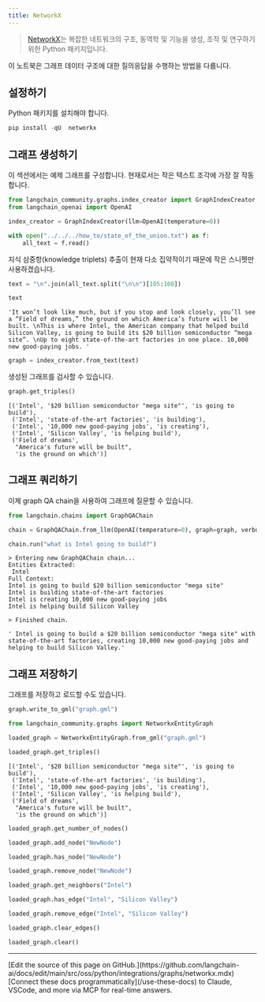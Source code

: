 ```yaml
---
title: NetworkX
---
```


>[NetworkX](https://networkx.org/)는 복잡한 네트워크의 구조, 동역학 및 기능을 생성, 조작 및 연구하기 위한 Python 패키지입니다.

이 노트북은 그래프 데이터 구조에 대한 질의응답을 수행하는 방법을 다룹니다.

## 설정하기

Python 패키지를 설치해야 합니다.

```python
pip install -qU  networkx
```

## 그래프 생성하기

이 섹션에서는 예제 그래프를 구성합니다. 현재로서는 작은 텍스트 조각에 가장 잘 작동합니다.

```python
from langchain_community.graphs.index_creator import GraphIndexCreator
from langchain_openai import OpenAI
```

```python
index_creator = GraphIndexCreator(llm=OpenAI(temperature=0))
```

```python
with open("../../../how_to/state_of_the_union.txt") as f:
    all_text = f.read()
```

지식 삼중항(knowledge triplets) 추출이 현재 다소 집약적이기 때문에 작은 스니펫만 사용하겠습니다.

```python
text = "\n".join(all_text.split("\n\n")[105:108])
```

```python
text
```

```output
'It won’t look like much, but if you stop and look closely, you’ll see a “Field of dreams,” the ground on which America’s future will be built. \nThis is where Intel, the American company that helped build Silicon Valley, is going to build its $20 billion semiconductor “mega site”. \nUp to eight state-of-the-art factories in one place. 10,000 new good-paying jobs. '
```

```python
graph = index_creator.from_text(text)
```

생성된 그래프를 검사할 수 있습니다.

```python
graph.get_triples()
```

```output
[('Intel', '$20 billion semiconductor "mega site"', 'is going to build'),
 ('Intel', 'state-of-the-art factories', 'is building'),
 ('Intel', '10,000 new good-paying jobs', 'is creating'),
 ('Intel', 'Silicon Valley', 'is helping build'),
 ('Field of dreams',
  "America's future will be built",
  'is the ground on which')]
```

## 그래프 쿼리하기

이제 graph QA chain을 사용하여 그래프에 질문할 수 있습니다.

```python
from langchain.chains import GraphQAChain
```

```python
chain = GraphQAChain.from_llm(OpenAI(temperature=0), graph=graph, verbose=True)
```

```python
chain.run("what is Intel going to build?")
```

```output
> Entering new GraphQAChain chain...
Entities Extracted:
 Intel
Full Context:
Intel is going to build $20 billion semiconductor "mega site"
Intel is building state-of-the-art factories
Intel is creating 10,000 new good-paying jobs
Intel is helping build Silicon Valley

> Finished chain.
```

```output
' Intel is going to build a $20 billion semiconductor "mega site" with state-of-the-art factories, creating 10,000 new good-paying jobs and helping to build Silicon Valley.'
```

## 그래프 저장하기

그래프를 저장하고 로드할 수도 있습니다.

```python
graph.write_to_gml("graph.gml")
```

```python
from langchain_community.graphs import NetworkxEntityGraph
```

```python
loaded_graph = NetworkxEntityGraph.from_gml("graph.gml")
```

```python
loaded_graph.get_triples()
```

```output
[('Intel', '$20 billion semiconductor "mega site"', 'is going to build'),
 ('Intel', 'state-of-the-art factories', 'is building'),
 ('Intel', '10,000 new good-paying jobs', 'is creating'),
 ('Intel', 'Silicon Valley', 'is helping build'),
 ('Field of dreams',
  "America's future will be built",
  'is the ground on which')]
```

```python
loaded_graph.get_number_of_nodes()
```

```python
loaded_graph.add_node("NewNode")
```

```python
loaded_graph.has_node("NewNode")
```

```python
loaded_graph.remove_node("NewNode")
```

```python
loaded_graph.get_neighbors("Intel")
```

```python
loaded_graph.has_edge("Intel", "Silicon Valley")
```

```python
loaded_graph.remove_edge("Intel", "Silicon Valley")
```

```python
loaded_graph.clear_edges()
```

```python
loaded_graph.clear()
```

---

<Callout icon="pen-to-square" iconType="regular">
    [Edit the source of this page on GitHub.](https://github.com/langchain-ai/docs/edit/main/src/oss/python/integrations/graphs/networkx.mdx)
</Callout>
<Tip icon="terminal" iconType="regular">
    [Connect these docs programmatically](/use-these-docs) to Claude, VSCode, and more via MCP for    real-time answers.
</Tip>
